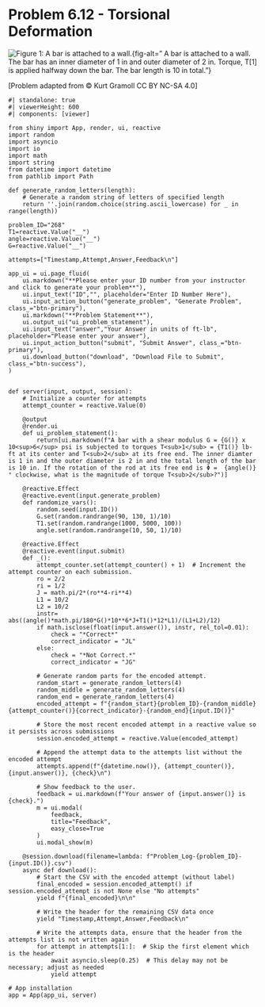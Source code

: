 # Problem 6.12 - Torsional Deformation {.unnumbered}

![Figure 1: A bar is attached to a wall.](images/268.png){fig-alt=" A bar is attached to a wall. The bar has an inner diameter of 1 in and outer diameter of 2 in. Torque, T[1] is applied halfway down the bar. The bar length is 10 in total."}

\[Problem adapted from © Kurt Gramoll CC BY NC-SA 4.0\]

```shinylive-python
#| standalone: true
#| viewerHeight: 600
#| components: [viewer]

from shiny import App, render, ui, reactive
import random
import asyncio
import io
import math
import string
from datetime import datetime
from pathlib import Path

def generate_random_letters(length):
    # Generate a random string of letters of specified length
    return ''.join(random.choice(string.ascii_lowercase) for _ in range(length)) 

problem_ID="268"
T1=reactive.Value("__")
angle=reactive.Value("__")
G=reactive.Value("__")

attempts=["Timestamp,Attempt,Answer,Feedback\n"]

app_ui = ui.page_fluid(
    ui.markdown("**Please enter your ID number from your instructor and click to generate your problem**"),
    ui.input_text("ID","", placeholder="Enter ID Number Here"),
    ui.input_action_button("generate_problem", "Generate Problem", class_="btn-primary"),
    ui.markdown("**Problem Statement**"),
    ui.output_ui("ui_problem_statement"),
    ui.input_text("answer","Your Answer in units of ft-lb", placeholder="Please enter your answer"),
    ui.input_action_button("submit", "Submit Answer", class_="btn-primary"),
    ui.download_button("download", "Download File to Submit", class_="btn-success"),
)


def server(input, output, session):
    # Initialize a counter for attempts
    attempt_counter = reactive.Value(0)

    @output
    @render.ui
    def ui_problem_statement():
        return[ui.markdown(f"A bar with a shear modulus G = {G()} x 10<sup>6</sup> psi is subjected to torques T<sub>1</sub> = {T1()} lb-ft at its center and T<sub>2</sub> at its free end. The inner diamter is 1 in and the outer diameter is 2 in and the total length of the bar is 10 in. If the rotation of the rod at its free end is Φ =  {angle()}° clockwise, what is the magnitude of torque T<sub>2</sub>?")]
    
    @reactive.Effect
    @reactive.event(input.generate_problem)
    def randomize_vars():
        random.seed(input.ID())
        G.set(random.randrange(90, 130, 1)/10)
        T1.set(random.randrange(1000, 5000, 100))
        angle.set(random.randrange(10, 50, 1)/10)
        
    @reactive.Effect
    @reactive.event(input.submit)
    def _():
        attempt_counter.set(attempt_counter() + 1)  # Increment the attempt counter on each submission.
        ro = 2/2
        ri = 1/2
        J = math.pi/2*(ro**4-ri**4)
        L1 = 10/2
        L2 = 10/2
        instr= abs((angle()*math.pi/180*G()*10**6*J+T1()*12*L1)/(L1+L2)/12)
        if math.isclose(float(input.answer()), instr, rel_tol=0.01):
            check = "*Correct*"
            correct_indicator = "JL"
        else:
            check = "*Not Correct.*"
            correct_indicator = "JG"

        # Generate random parts for the encoded attempt.
        random_start = generate_random_letters(4)
        random_middle = generate_random_letters(4)
        random_end = generate_random_letters(4)
        encoded_attempt = f"{random_start}{problem_ID}-{random_middle}{attempt_counter()}{correct_indicator}-{random_end}{input.ID()}"

        # Store the most recent encoded attempt in a reactive value so it persists across submissions
        session.encoded_attempt = reactive.Value(encoded_attempt)

        # Append the attempt data to the attempts list without the encoded attempt
        attempts.append(f"{datetime.now()}, {attempt_counter()}, {input.answer()}, {check}\n")

        # Show feedback to the user.
        feedback = ui.markdown(f"Your answer of {input.answer()} is {check}.")
        m = ui.modal(
            feedback,
            title="Feedback",
            easy_close=True
        )
        ui.modal_show(m)

    @session.download(filename=lambda: f"Problem_Log-{problem_ID}-{input.ID()}.csv")
    async def download():
        # Start the CSV with the encoded attempt (without label)
        final_encoded = session.encoded_attempt() if session.encoded_attempt is not None else "No attempts"
        yield f"{final_encoded}\n\n"
        
        # Write the header for the remaining CSV data once
        yield "Timestamp,Attempt,Answer,Feedback\n"
        
        # Write the attempts data, ensure that the header from the attempts list is not written again
        for attempt in attempts[1:]:  # Skip the first element which is the header
            await asyncio.sleep(0.25)  # This delay may not be necessary; adjust as needed
            yield attempt

# App installation
app = App(app_ui, server)
```
